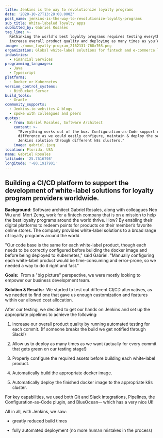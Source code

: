 ```yaml
---
title: Jenkins is the way to revolutionize loyalty programs
date: '2020-10-27T13:28:00.000Z'
post_name: jenkins-is-the-way-to-revolutionize-loyalty-programs
sub_title: White-labeled loyalty apps
submitted_by: Gabriel Rosales
tag_line: >-
  Rethinking the world’s best loyalty programs requires testing everything to
  increase overall product quality and deploying as many times as you’d like.
image: ./noun_loyalty-program_2162131-768x768.png
organization: Global white-label solutions for fintech and e-commerce loyalty programs.
industries:
  - Financial Services
programming_languages:
  - Java
  - Typescript
platforms:
  - Docker or Kubernetes
version_control_systems:
  - BitBucket Server
build_tools:
  - Gradle
community_supports:
  - Jenkins.io websites & blogs
  - spoke with colleagues and peers
quotes:
  - from: Gabriel Rosales, Software Architect
    content: >-
      "Everything works out of the box. Configuration-as-Code support made the
      difference as we could easily configure, maintain & deploy the same
      Jenkins solution through different k8s clusters."
    image: gabriel.jpeg
location: Florida, USA
name: Gabriel Rosales
latitude: '25.7616798'
longitude: '-80.1917901'
---
```

## Building a CI/CD platform to support the development of white-label solutions for loyalty program providers worldwide.

**Background:** Software architect Gabriel Rosales, along with colleagues Neo Wu and  Mort Zeng, work for a fintech company that is on a mission to help the best loyalty programs around the world thrive. How? By enabling their digital platforms to redeem points for products on their member’s favorite online stores. The company provides white-label solutions to a broad range of loyalty programs around the world.

"Our code base is the same for each white-label product, though each needs to be correctly configured before building the docker image and before being deployed to Kubernetes," said Gabriel. "Manually configuring each white-label product would be time-consuming and error-prone, so we needed a way to do it right and fast."

**Goals:**  From a "big picture" perspective, we were mostly looking to empower our business development team.

<Testimonal idx="0" />

**Solution & Results:**  We started to test out different CI/CD alternatives, as we needed to find one that gave us enough customization and features within our allowed cost allocation.

After our testing, we decided to get our hands on Jenkins and set up the appropriate pipelines to achieve the following:

1.  Increase our overall product quality by running automated testing for each commit. (If someone breaks the build we get notified through Slack!)

2.  Allow us to deploy as many times as we want (actually for every commit that gets green on our testing stage!)

3.  Properly configure the required assets before building each white-label product.

4.  Automatically build the appropriate docker image.

5.  Automatically deploy the finished docker image to the appropriate k8s cluster.

For key capabilities, we used both Git and Slack integrations, Pipelines, the Configuration-as-Code plugin, and BlueOcean-- which has a very nice UI!

All in all, with Jenkins, we saw:

-   greatly reduced build times

-   fully automated deployment (no more human mistakes in the process)
